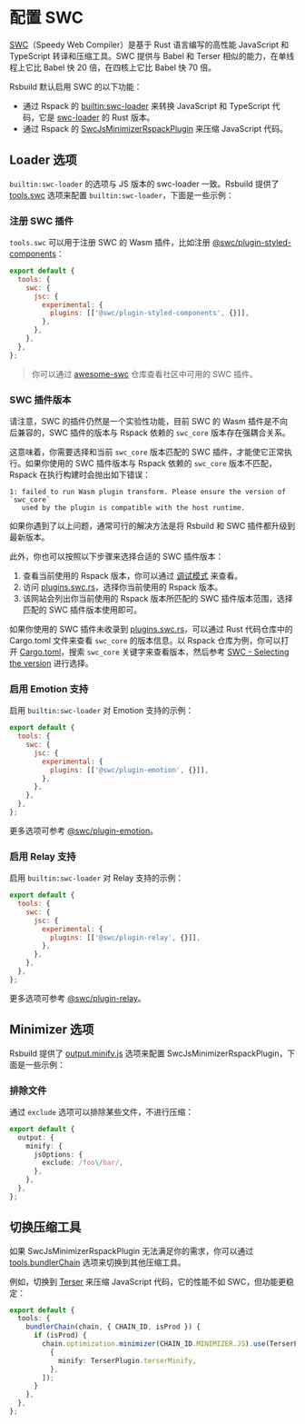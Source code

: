 # 配置 SWC

[SWC](https://github.com/swc-project/swc)（Speedy Web Compiler）是基于 Rust 语言编写的高性能 JavaScript 和 TypeScript 转译和压缩工具。SWC 提供与 Babel 和 Terser 相似的能力，在单线程上它比 Babel 快 20 倍，在四核上它比 Babel 快 70 倍。

Rsbuild 默认启用 SWC 的以下功能：

- 通过 Rspack 的 [builtin:swc-loader](https://rspack.dev/guide/features/builtin-swc-loader) 来转换 JavaScript 和 TypeScript 代码，它是 [swc-loader](https://github.com/swc-project/pkgs/tree/main/packages/swc-loader) 的 Rust 版本。
- 通过 Rspack 的 [SwcJsMinimizerRspackPlugin](https://rspack.dev/plugins/rspack/swc-js-minimizer-rspack-plugin) 来压缩 JavaScript 代码。

## Loader 选项

`builtin:swc-loader` 的选项与 JS 版本的 swc-loader 一致。Rsbuild 提供了 [tools.swc](/config/tools/swc) 选项来配置 `builtin:swc-loader`，下面是一些示例：

### 注册 SWC 插件

`tools.swc` 可以用于注册 SWC 的 Wasm 插件，比如注册 [@swc/plugin-styled-components](https://www.npmjs.com/package/@swc/plugin-styled-components)：

```js
export default {
  tools: {
    swc: {
      jsc: {
        experimental: {
          plugins: [['@swc/plugin-styled-components', {}]],
        },
      },
    },
  },
};
```

> 你可以通过 [awesome-swc](https://github.com/swc-contrib/awesome-swc) 仓库查看社区中可用的 SWC 插件。

### SWC 插件版本

请注意，SWC 的插件仍然是一个实验性功能，目前 SWC 的 Wasm 插件是不向后兼容的，SWC 插件的版本与 Rspack 依赖的 `swc_core` 版本存在强耦合关系。

这意味着，你需要选择和当前 `swc_core` 版本匹配的 SWC 插件，才能使它正常执行。如果你使用的 SWC 插件版本与 Rspack 依赖的 `swc_core` 版本不匹配，Rspack 在执行构建时会抛出如下错误：

```text
1: failed to run Wasm plugin transform. Please ensure the version of `swc_core`
   used by the plugin is compatible with the host runtime.
```

如果你遇到了以上问题，通常可行的解决方法是将 Rsbuild 和 SWC 插件都升级到最新版本。

此外，你也可以按照以下步骤来选择合适的 SWC 插件版本：

1. 查看当前使用的 Rspack 版本，你可以通过 [调试模式](/guide/debug/debug-mode) 来查看。
2. 访问 [plugins.swc.rs](https://plugins.swc.rs/)，选择你当前使用的 Rspack 版本。
3. 该网站会列出你当前使用的 Rspack 版本所匹配的 SWC 插件版本范围，选择匹配的 SWC 插件版本使用即可。

如果你使用的 SWC 插件未收录到 [plugins.swc.rs](https://plugins.swc.rs/)，可以通过 Rust 代码仓库中的 Cargo.toml 文件来查看 `swc_core` 的版本信息。以 Rspack 仓库为例，你可以打开 [Cargo.toml](https://github.com/web-infra-dev/rspack/blob/main/Cargo.toml)，搜索 `swc_core` 关键字来查看版本，然后参考 [SWC - Selecting the version](https://swc.rs/docs/plugin/selecting-swc-core) 进行选择。

### 启用 Emotion 支持

启用 `builtin:swc-loader` 对 Emotion 支持的示例：

```js
export default {
  tools: {
    swc: {
      jsc: {
        experimental: {
          plugins: [['@swc/plugin-emotion', {}]],
        },
      },
    },
  },
};
```

更多选项可参考 [@swc/plugin-emotion](https://www.npmjs.com/package/@swc/plugin-emotion)。

### 启用 Relay 支持

启用 `builtin:swc-loader` 对 Relay 支持的示例：

```js
export default {
  tools: {
    swc: {
      jsc: {
        experimental: {
          plugins: [['@swc/plugin-relay', {}]],
        },
      },
    },
  },
};
```

更多选项可参考 [@swc/plugin-relay](https://www.npmjs.com/package/@swc/plugin-relay)。

## Minimizer 选项

Rsbuild 提供了 [output.minify.js](/config/output/minify) 选项来配置 SwcJsMinimizerRspackPlugin，下面是一些示例：

### 排除文件

通过 `exclude` 选项可以排除某些文件，不进行压缩：

```ts
export default {
  output: {
    minify: {
      jsOptions: {
        exclude: /foo\/bar/,
      },
    },
  },
};
```

## 切换压缩工具

如果 SwcJsMinimizerRspackPlugin 无法满足你的需求，你可以通过 [tools.bundlerChain](/config/tools/bundler-chain) 选项来切换到其他压缩工具。

例如，切换到 [Terser](https://github.com/webpack-contrib/terser-webpack-plugin) 来压缩 JavaScript 代码，它的性能不如 SWC，但功能更稳定：

```ts
export default {
  tools: {
    bundlerChain(chain, { CHAIN_ID, isProd }) {
      if (isProd) {
        chain.optimization.minimizer(CHAIN_ID.MINIMIZER.JS).use(TerserPlugin, [
          {
            minify: TerserPlugin.terserMinify,
          },
        ]);
      }
    },
  },
};
```
